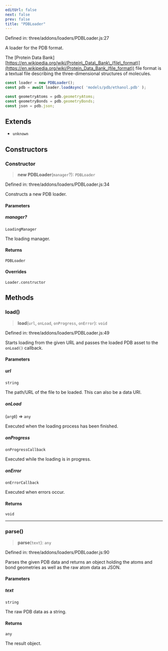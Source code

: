 ```yaml
---
editUrl: false
next: false
prev: false
title: "PDBLoader"
---
```


Defined in: three/addons/loaders/PDBLoader.js:27

A loader for the PDB format.

The [Protein Data Bank][https://en.wikipedia.org/wiki/Protein\_Data\_Bank\_(file\_format)](https://en.wikipedia.org/wiki/Protein_Data_Bank_(file_format))
file format is a textual file describing the three-dimensional structures of molecules.

```js
const loader = new PDBLoader();
const pdb = await loader.loadAsync( 'models/pdb/ethanol.pdb' );

const geometryAtoms = pdb.geometryAtoms;
const geometryBonds = pdb.geometryBonds;
const json = pdb.json;
```

## Extends

- `unknown`

## Constructors

### Constructor

> **new PDBLoader**(`manager`?): `PDBLoader`

Defined in: three/addons/loaders/PDBLoader.js:34

Constructs a new PDB loader.

#### Parameters

##### manager?

`LoadingManager`

The loading manager.

#### Returns

`PDBLoader`

#### Overrides

`Loader.constructor`

## Methods

### load()

> **load**(`url`, `onLoad`, `onProgress`, `onError`): `void`

Defined in: three/addons/loaders/PDBLoader.js:49

Starts loading from the given URL and passes the loaded PDB asset
to the `onLoad()` callback.

#### Parameters

##### url

`string`

The path/URL of the file to be loaded. This can also be a data URI.

##### onLoad

(`arg0`) => `any`

Executed when the loading process has been finished.

##### onProgress

`onProgressCallback`

Executed while the loading is in progress.

##### onError

`onErrorCallback`

Executed when errors occur.

#### Returns

`void`

***

### parse()

> **parse**(`text`): `any`

Defined in: three/addons/loaders/PDBLoader.js:90

Parses the given PDB data and returns an object holding the atoms and
bond geometries as well as the raw atom data as JSON.

#### Parameters

##### text

`string`

The raw PDB data as a string.

#### Returns

`any`

The result object.
